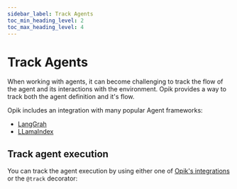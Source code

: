 ```yaml
---
sidebar_label: Track Agents
toc_min_heading_level: 2
toc_max_heading_level: 4
---
```


# Track Agents

When working with agents, it can become challenging to track the flow of the agent and its interactions with the environment.
Opik provides a way to track both the agent definition and it's flow.

Opik includes an integration with many popular Agent frameworks:

- [LangGrah](/tracing/integrations/langgraph.md)
- [LLamaIndex](/tracing/integrations/llama_index.md)

## Track agent execution

You can track the agent execution by using either one of [Opik's integrations](/tracing/integrations/overview.md) or the `@track` decorator:
